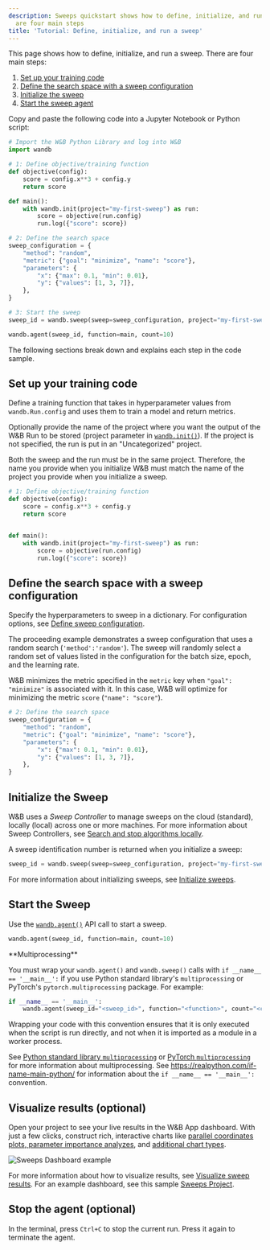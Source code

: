 ```yaml
---
description: Sweeps quickstart shows how to define, initialize, and run a sweep. There
  are four main steps
title: 'Tutorial: Define, initialize, and run a sweep'
---
```


This page shows how to define, initialize, and run a sweep. There are four main steps:

1. [Set up your training code](#set-up-your-training-code)
2. [Define the search space with a sweep configuration](#define-the-search-space-with-a-sweep-configuration)
3. [Initialize the sweep](#initialize-the-sweep)
4. [Start the sweep agent](#start-the-sweep)


Copy and paste the following code into a Jupyter Notebook or Python script:

```python
# Import the W&B Python Library and log into W&B
import wandb

# 1: Define objective/training function
def objective(config):
    score = config.x**3 + config.y
    return score

def main():
    with wandb.init(project="my-first-sweep") as run:
        score = objective(run.config)
        run.log({"score": score})

# 2: Define the search space
sweep_configuration = {
    "method": "random",
    "metric": {"goal": "minimize", "name": "score"},
    "parameters": {
        "x": {"max": 0.1, "min": 0.01},
        "y": {"values": [1, 3, 7]},
    },
}

# 3: Start the sweep
sweep_id = wandb.sweep(sweep=sweep_configuration, project="my-first-sweep")

wandb.agent(sweep_id, function=main, count=10)
```

The following sections break down and explains each step in the code sample.


## Set up your training code
Define a training function that takes in hyperparameter values from `wandb.Run.config` and uses them to train a model and return metrics.

Optionally provide the name of the project where you want the output of the W&B Run to be stored (project parameter in [`wandb.init()`](/models/ref/python/functions/init)). If the project is not specified, the run is put in an "Uncategorized" project.

<Note>
Both the sweep and the run must be in the same project. Therefore, the name you provide when you initialize W&B must match the name of the project you provide when you initialize a sweep.
</Note>

```python
# 1: Define objective/training function
def objective(config):
    score = config.x**3 + config.y
    return score


def main():
    with wandb.init(project="my-first-sweep") as run:
        score = objective(run.config)
        run.log({"score": score})
```

## Define the search space with a sweep configuration

Specify the hyperparameters to sweep in a dictionary. For configuration options, see [Define sweep configuration](/models/sweeps/define-sweep-configuration/).

The proceeding example demonstrates a sweep configuration that uses a random search (`'method':'random'`). The sweep will randomly select a random set of values listed in the configuration for the batch size, epoch, and the learning rate.

W&B minimizes the metric specified in the `metric` key when `"goal": "minimize"` is associated with it. In this case, W&B will optimize for minimizing the metric  `score` (`"name": "score"`).


```python
# 2: Define the search space
sweep_configuration = {
    "method": "random",
    "metric": {"goal": "minimize", "name": "score"},
    "parameters": {
        "x": {"max": 0.1, "min": 0.01},
        "y": {"values": [1, 3, 7]},
    },
}
```

## Initialize the Sweep

W&B uses a _Sweep Controller_ to manage sweeps on the cloud (standard), locally (local) across one or more machines. For more information about Sweep Controllers, see [Search and stop algorithms locally](./local-controller).

A sweep identification number is returned when you initialize a sweep:

```python
sweep_id = wandb.sweep(sweep=sweep_configuration, project="my-first-sweep")
```

For more information about initializing sweeps, see [Initialize sweeps](./initialize-sweeps).

## Start the Sweep

Use the [`wandb.agent()`](/models/ref/python/functions/agent) API call to start a sweep.

```python
wandb.agent(sweep_id, function=main, count=10)
```

<Warning>
**Multiprocessing**

You must wrap your `wandb.agent()` and `wandb.sweep()` calls with `if __name__ == '__main__':` if you use Python standard library's `multiprocessing` or PyTorch's `pytorch.multiprocessing` package. For example:

```python
if __name__ == '__main__':
    wandb.agent(sweep_id="<sweep_id>", function="<function>", count="<count>")
```

Wrapping your code with this convention ensures that it is only executed when the script is run directly, and not when it is imported as a module in a worker process.

See [Python standard library `multiprocessing`](https://docs.python.org/3/library/multiprocessing.html#the-spawn-and-forkserver-start-methods) or [PyTorch `multiprocessing`](https://docs.pytorch.org/docs/stable/notes/multiprocessing.html#asynchronous-multiprocess-training-e-g-hogwild) for more information about multiprocessing. See https://realpython.com/if-name-main-python/ for information about the `if __name__ == '__main__':` convention.
</Warning>


## Visualize results (optional)

Open your project to see your live results in the W&B App dashboard. With just a few clicks, construct rich, interactive charts like [parallel coordinates plots](/models/app/features/panels/parallel-coordinates/),[ parameter importance analyzes](/models/app/features/panels/parameter-importance/), and [additional chart types](/models/app/features/panels/).

<Frame>
    <img src="/images/sweeps/quickstart_dashboard_example.png" alt="Sweeps Dashboard example"  />
</Frame>

For more information about how to visualize results, see [Visualize sweep results](./visualize-sweep-results). For an example dashboard, see this sample [Sweeps Project](https://wandb.ai/anmolmann/pytorch-cnn-fashion/sweeps/pmqye6u3).

## Stop the agent (optional)

In the terminal, press `Ctrl+C` to stop the current run. Press it again to terminate the agent.

